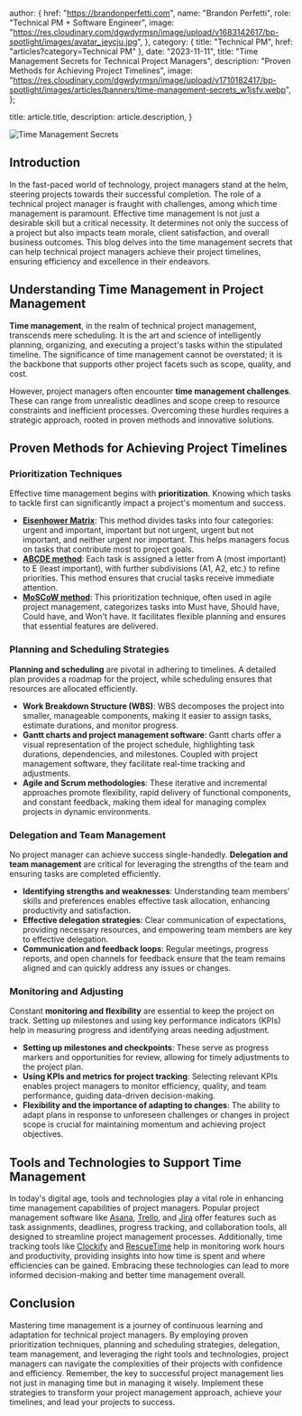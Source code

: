 
  author: {
    href: "https://brandonperfetti.com",
    name: "Brandon Perfetti",
    role: "Technical PM + Software Engineer",
    image:
      "https://res.cloudinary.com/dgwdyrmsn/image/upload/v1683142617/bp-spotlight/images/avatar_jeycju.jpg",
  },
  category: { title: "Technical PM", href: "articles?category=Technical PM" },
  date: "2023-11-11",
  title:
    "Time Management Secrets for Technical Project Managers",
  description: "Proven Methods for Achieving Project Timelines",
  image:
    "https://res.cloudinary.com/dgwdyrmsn/image/upload/v1710182417/bp-spotlight/images/articles/banners/time-management-secrets_w1jsfv.webp",
};

  title: article.title,
  description: article.description,
}


<img className="mx-auto" src={article.image} alt="Time Management Secrets" />

## Introduction

In the fast-paced world of technology, project managers stand at the helm, steering projects towards their successful completion. The role of a technical project manager is fraught with challenges, among which time management is paramount. Effective time management is not just a desirable skill but a critical necessity. It determines not only the success of a project but also impacts team morale, client satisfaction, and overall business outcomes. This blog delves into the time management secrets that can help technical project managers achieve their project timelines, ensuring efficiency and excellence in their endeavors.

## Understanding Time Management in Project Management

**Time management**, in the realm of technical project management, transcends mere scheduling. It is the art and science of intelligently planning, organizing, and executing a project's tasks within the stipulated timeline. The significance of time management cannot be overstated; it is the backbone that supports other project facets such as scope, quality, and cost.

However, project managers often encounter **time management challenges**. These can range from unrealistic deadlines and scope creep to resource constraints and inefficient processes. Overcoming these hurdles requires a strategic approach, rooted in proven methods and innovative solutions.

## Proven Methods for Achieving Project Timelines

### Prioritization Techniques

Effective time management begins with **prioritization**. Knowing which tasks to tackle first can significantly impact a project's momentum and success.

- **[Eisenhower Matrix](https://en.wikipedia.org/wiki/Time_management#The_Eisenhower_Method)**: This method divides tasks into four categories: urgent and important, important but not urgent, urgent but not important, and neither urgent nor important. This helps managers focus on tasks that contribute most to project goals.
- **[ABCDE method](https://en.wikipedia.org/wiki/Time_management#ABC_analysis)**: Each task is assigned a letter from A (most important) to E (least important), with further subdivisions (A1, A2, etc.) to refine priorities. This method ensures that crucial tasks receive immediate attention.
- **[MoSCoW method](https://en.wikipedia.org/wiki/MoSCoW_method)**: This prioritization technique, often used in agile project management, categorizes tasks into Must have, Should have, Could have, and Won't have. It facilitates flexible planning and ensures that essential features are delivered.

### Planning and Scheduling Strategies

**Planning and scheduling** are pivotal in adhering to timelines. A detailed plan provides a roadmap for the project, while scheduling ensures that resources are allocated efficiently.

- **Work Breakdown Structure (WBS)**: WBS decomposes the project into smaller, manageable components, making it easier to assign tasks, estimate durations, and monitor progress.
- **Gantt charts and project management software**: Gantt charts offer a visual representation of the project schedule, highlighting task durations, dependencies, and milestones. Coupled with project management software, they facilitate real-time tracking and adjustments.
- **Agile and Scrum methodologies**: These iterative and incremental approaches promote flexibility, rapid delivery of functional components, and constant feedback, making them ideal for managing complex projects in dynamic environments.

### Delegation and Team Management

No project manager can achieve success single-handedly. **Delegation and team management** are critical for leveraging the strengths of the team and ensuring tasks are completed efficiently.

- **Identifying strengths and weaknesses**: Understanding team members' skills and preferences enables effective task allocation, enhancing productivity and satisfaction.
- **Effective delegation strategies**: Clear communication of expectations, providing necessary resources, and empowering team members are key to effective delegation.
- **Communication and feedback loops**: Regular meetings, progress reports, and open channels for feedback ensure that the team remains aligned and can quickly address any issues or changes.

### Monitoring and Adjusting

Constant **monitoring and flexibility** are essential to keep the project on track. Setting up milestones and using key performance indicators (KPIs) help in measuring progress and identifying areas needing adjustment.

- **Setting up milestones and checkpoints**: These serve as progress markers and opportunities for review, allowing for timely adjustments to the project plan.
- **Using KPIs and metrics for project tracking**: Selecting relevant KPIs enables project managers to monitor efficiency, quality, and team performance, guiding data-driven decision-making.
- **Flexibility and the importance of adapting to changes**: The ability to adapt plans in response to unforeseen challenges or changes in project scope is crucial for maintaining momentum and achieving project objectives.

## Tools and Technologies to Support Time Management

In today's digital age, tools and technologies play a vital role in enhancing time management capabilities of project managers. Popular project management software like [Asana](https://asana.com/), [Trello](https://trello.com/), and [Jira](https://www.atlassian.com/software/jira) offer features such as task assignments, deadlines, progress tracking, and collaboration tools, all designed to streamline project management processes. Additionally, time tracking tools like [Clockify](https://clockify.me/) and [RescueTime](https://www.rescuetime.com/) help in monitoring work hours and productivity, providing insights into how time is spent and where efficiencies can be gained. Embracing these technologies can lead to more informed decision-making and better time management overall.

## Conclusion

Mastering time management is a journey of continuous learning and adaptation for technical project managers. By employing proven prioritization techniques, planning and scheduling strategies, delegation, team management, and leveraging the right tools and technologies, project managers can navigate the complexities of their projects with confidence and efficiency. Remember, the key to successful project management lies not just in managing time but in managing it wisely. Implement these strategies to transform your project management approach, achieve your timelines, and lead your projects to success.